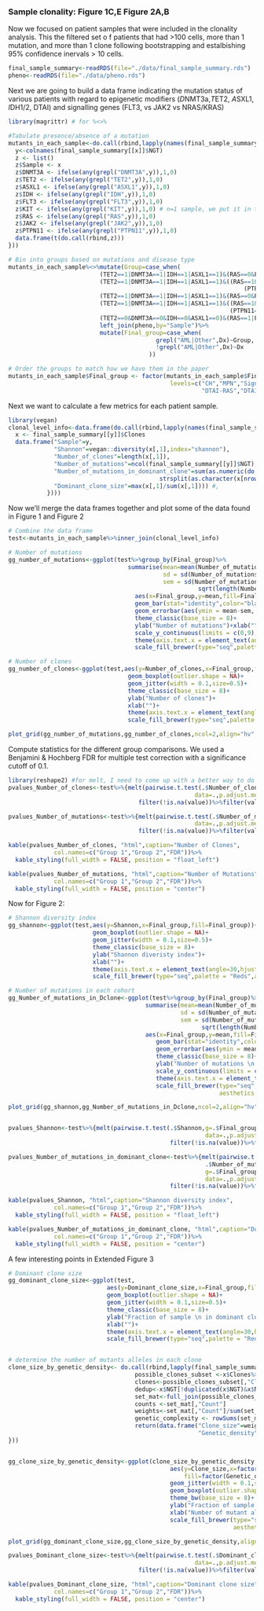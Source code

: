 ### Sample clonality: Figure 1C,E Figure 2A,B 
Now we focused on patient samples that were included in the clonality analysis.  This the filtered set o f patients that had >100 cells, more than 1 mutation, and more than 1 clone following bootstrapping and estalbishing 95% confidence inervals > 10 cells.
```r
final_sample_summary<-readRDS(file="./data/final_sample_summary.rds")
pheno<-readRDS(file="./data/pheno.rds")
```

Next we are going to build a data frame indicating the mutation status of various patients with regard to epigenetic modifiers (*D*NMT3a,*T*ET2, *A*SXL1, *I*DH1/2, DTAI) and signalling genes (FLT3, vs JAK2 vs NRAS/KRAS)

```r
library(magrittr) # for %<>% 

#Tabulate presence/absence of a mutation
mutants_in_each_sample<-do.call(rbind,lapply(names(final_sample_summary),function(x){
  y<-colnames(final_sample_summary[[x]]$NGT)
  z <- list()
  z$Sample <- x
  z$DNMT3A <- ifelse(any(grepl("DNMT3A",y)),1,0)
  z$TET2 <- ifelse(any(grepl("TET2",y)),1,0)
  z$ASXL1 <- ifelse(any(grepl("ASXL1",y)),1,0)
  z$IDH <- ifelse(any(grepl("IDH",y)),1,0)
  z$FLT3 <- ifelse(any(grepl("FLT3",y)),1,0)
  z$KIT <- ifelse(any(grepl("KIT",y)),1,0) # n=1 sample, we put it in the "signalling category"
  z$RAS <- ifelse(any(grepl("RAS",y)),1,0)
  z$JAK2 <- ifelse(any(grepl("JAK2",y)),1,0)
  z$PTPN11 <- ifelse(any(grepl("PTPN11",y)),1,0)
  data.frame(t(do.call(rbind,z)))
}))

# Bin into groups based on mutations and disease type
mutants_in_each_sample%<>%mutate(Group=case_when(
                          (TET2==1|DNMT3A==1|IDH==1|ASXL1==1)&(RAS==0&FLT3==0)~'DTAI',
                          (TET2==1|DNMT3A==1|IDH==1|ASXL1==1)&((RAS==1&FLT3==0)|
                                                                   (PTPN11==1&FLT3==0))~'DTAI-RAS',
                          (TET2==1|DNMT3A==1|IDH==1|ASXL1==1)&(RAS==0&FLT3==1)~'DTAI-FLT3',
                          (TET2==1|DNMT3A==1|IDH==1|ASXL1==1)&((RAS==1&FLT3==1)|
                                                               (PTPN11==1&FLT3==1))~'DTAI-FLT3-RAS',
                          (TET2==0&DNMT3A==0&IDH==0&ASXL1==0)&(RAS==1|FLT3==1|JAK2==1|KIT==1)~'Signaling'))%>%
                          left_join(pheno,by="Sample")%>%
                          mutate(Final_group=case_when(
                                          grepl("AML|Other",Dx)~Group,
                                          !grepl("AML|Other",Dx)~Dx
                                        ))

# Order the groups to match how we have them in the paper
mutants_in_each_sample$Final_group <- factor(mutants_in_each_sample$Final_group,
                                              levels=c("CH","MPN","Signaling","DTAI",
                                                       "DTAI-RAS","DTAI-FLT3","DTAI-FLT3-RAS"))

```

Next we want to calculate a few metrics for each patient sample.
```r
library(vegan) 
clonal_level_info<-data.frame(do.call(rbind,lapply(names(final_sample_summary),function(y){
  x <- final_sample_summary[[y]]$Clones
  data.frame("Sample"=y,
             "Shannon"=vegan::diversity(x[,1],index="shannon"),
             "Number_of_clones"=length(x[,1]),
             "Number_of_mutations"=ncol(final_sample_summary[[y]]$NGT),
             "Number_of_mutations_in_dominant_clone"=sum(as.numeric(do.call(rbind,
                                           strsplit(as.character(x[nrow(x),2]),split="_")))),
             "Dominant_clone_size"=max(x[,1]/sum(x[,1]))) #,
           })))

```


Now we'll merge the data frames together and plot some of the data found in Figure 1 and Figure 2
```r

# Combine the data frame
test<-mutants_in_each_sample%>%inner_join(clonal_level_info)

# Number of mutations
gg_number_of_mutations<-ggplot(test%>%group_by(Final_group)%>%
                                  summarise(mean=mean(Number_of_mutations),
                                            sd = sd(Number_of_mutations),
                                            sem = sd(Number_of_mutations)/
                                                      sqrt(length(Number_of_mutations))),
                                    aes(x=Final_group,y=mean,fill=Final_group))+
                                    geom_bar(stat="identity",color="black")+
                                    geom_errorbar(aes(ymin = mean-sem, ymax = mean+sem),width=0.5,lwd=0.5)+
                                    theme_classic(base_size = 8)+
                                    ylab("Number of mutations")+xlab("")+ggtitle("")+
                                    scale_y_continuous(limits = c(0,9), expand = c(0, 0)) +
                                    theme(axis.text.x = element_text(angle=30,hjust=1)) +
                                    scale_fill_brewer(type="seq",palette = "Reds",aesthetics = "fill",guide=FALSE)

# Number of clones
gg_number_of_clones<-ggplot(test,aes(y=Number_of_clones,x=Final_group,fill=Final_group))+
                                  geom_boxplot(outlier.shape = NA)+  
                                  geom_jitter(width = 0.1,size=0.5)+
                                  theme_classic(base_size = 8)+
                                  ylab("Number of clones")+
                                  xlab("")+
                                  theme(axis.text.x = element_text(angle=30,hjust=1)) +
                                  scale_fill_brewer(type="seq",palette = "Reds",aesthetics = "fill",guide=FALSE)

plot_grid(gg_number_of_mutations,gg_number_of_clones,ncol=2,align="hv",axis="ltrb",labels=c("C","E"))
```

Compute statistics for the different group comparisons. We used a Benjamini & Hochberg FDR for multiple test correction with a significance cutoff of 0.1.
```r
library(reshape2) #for melt, I need to come up with a better way to do this, if anyone has ideas let me know!
pvalues_Number_of_clones<-test%>%{melt(pairwise.t.test(.$Number_of_clones,g=.$Final_group,
                                                     data=.,p.adjust.method="fdr")$p.value)}%>%
                                     filter(!is.na(value))%>%filter(value<0.1)

pvalues_Number_of_mutations<-test%>%{melt(pairwise.t.test(.$Number_of_mutations,g=.$Final_group,
                                                     data=.,p.adjust.method="fdr")$p.value)}%>%
                                     filter(!is.na(value))%>%filter(value<0.1)
```

```r
kable(pvalues_Number_of_clones, "html",caption="Number of Clones",
             col.names=c("Group 1","Group 2","FDR"))%>%
  kable_styling(full_width = FALSE, position = "float_left")

kable(pvalues_Number_of_mutations, "html",caption="Number of Mutations",
             col.names=c("Group 1","Group 2","FDR"))%>%
  kable_styling(full_width = FALSE, position = "center")
```


Now for Figure 2:
```r
# Shannon diversity index
gg_shannon<-ggplot(test,aes(y=Shannon,x=Final_group,fill=Final_group))+
                        geom_boxplot(outlier.shape = NA)+  
                        geom_jitter(width = 0.1,size=0.5)+
                        theme_classic(base_size = 8)+
                        ylab("Shannon diveristy index")+
                        xlab("")+
                        theme(axis.text.x = element_text(angle=30,hjust=1)) +
                        scale_fill_brewer(type="seq",palette = "Reds",aesthetics = "fill",guide=FALSE)

# Number of mutations in each cohort
gg_Number_of_mutations_in_Dclone<-ggplot(test%>%group_by(Final_group)%>%
                                       summarise(mean=mean(Number_of_mutations_in_dominant_clone),
                                                 sd = sd(Number_of_mutations_in_dominant_clone),
                                                 sem = sd(Number_of_mutations_in_dominant_clone)/
                                                       sqrt(length(Number_of_mutations_in_dominant_clone))),
                                       aes(x=Final_group,y=mean,fill=Final_group))+
                                          geom_bar(stat="identity",color="black")+
                                          geom_errorbar(aes(ymin = mean-sem, ymax = mean+sem),width=0.5,lwd=0.5)+
                                          theme_classic(base_size = 8)+
                                          ylab("Number of mutations \n in dominant clone")+xlab("")+ggtitle("")+
                                          scale_y_continuous(limits = c(0,4.5), expand = c(0, 0)) +
                                          theme(axis.text.x = element_text(angle=30,hjust=1)) +
                                          scale_fill_brewer(type="seq",palette = "Reds",
                                                            aesthetics = "fill",guide=FALSE)

plot_grid(gg_shannon,gg_Number_of_mutations_in_Dclone,ncol=2,align="hv",axis="ltrb",labels=c("A","B"))


pvalues_Shannon<-test%>%{melt(pairwise.t.test(.$Shannon,g=.$Final_group,
                                                        data=.,p.adjust.method="fdr")$p.value)}%>%
                                              filter(!is.na(value))%>%filter(value<0.1)

pvalues_Number_of_mutations_in_dominant_clone<-test%>%{melt(pairwise.t.test(
                                                        .$Number_of_mutations_in_dominant_clone,
                                                        g=.$Final_group,
                                                        data=.,p.adjust.method="fdr")$p.value)}%>%
                                              filter(!is.na(value))%>%filter(value<0.1)

```

```r
kable(pvalues_Shannon, "html",caption="Shannon diversity index",
             col.names=c("Group 1","Group 2","FDR"))%>%
  kable_styling(full_width = FALSE, position = "float_left")

kable(pvalues_Number_of_mutations_in_dominant_clone, "html",caption="Dominant clone mutations",
             col.names=c("Group 1","Group 2","FDR"))%>%
  kable_styling(full_width = FALSE, position = "center")
```


A few interesting points in Extended Figure 3
```r

# Dominant clone size
gg_dominant_clone_size<-ggplot(test,
                            aes(y=Dominant_clone_size,x=Final_group,fill=Final_group))+
                            geom_boxplot(outlier.shape = NA)+  
                            geom_jitter(width = 0.1,size=0.5)+
                            theme_classic(base_size = 8)+
                            ylab("Fraction of sample \n in dominant clone")+
                            xlab("")+
                            theme(axis.text.x = element_text(angle=30,hjust=1)) +
                            scale_fill_brewer(type="seq",palette = "Reds",aesthetics = "fill",guide=FALSE)


# determine the number of mutants alleles in each clone
clone_size_by_genetic_density<- do.call(rbind,lapply(final_sample_summary,function(x){
                                    possible_clones_subset <-x$Clones%>%filter(Clone%in% x$Clones[,"Clone"] )
                                    clones<-possible_clones_subset[,"Clone"]
                                    dedup<-x$NGT[!duplicated(x$NGT)&x$NGT[,"Clone"]%in%clones,]
                                    set_mat<-full_join(possible_clones_subset[,1:2],dedup)
                                    counts <-set_mat[,"Count"]
                                    weights<-set_mat[,"Count"]/sum(set_mat[,"Count"])
                                    genetic_complexity <- rowSums(set_mat[,-c(1:2)])
                                    return(data.frame("Clone_size"=weights,
                                                      "Genetic_density"=genetic_complexity))
}))


gg_clone_size_by_genetic_density<-ggplot(clone_size_by_genetic_density,
                                              aes(y=Clone_size,x=factor(Genetic_density),
                                                  fill=factor(Genetic_density)))+
                                              geom_jitter(width = 0.1,size=0.5)+
                                              geom_boxplot(outlier.shape = NA)+  
                                              theme_bw(base_size = 8)+
                                              ylab("Fraction of sample in clone")+
                                              xlab("Number of mutant alleles")+
                                              scale_fill_brewer(type="seq",palette = "Greens",
                                                                aesthetics = "fill",guide=FALSE)

plot_grid(gg_dominant_clone_size,gg_clone_size_by_genetic_density,align="hv",axis="tb",ncol=2,labels=c("A","B"))
```

```r

pvalues_Dominant_clone_size<-test%>%{melt(pairwise.t.test(.$Dominant_clone_size,g=.$Final_group,
                                                     data=.,p.adjust.method="fdr")$p.value)}%>%
                                     filter(!is.na(value))%>%filter(value<0.1)

```

```r
kable(pvalues_Dominant_clone_size, "html",caption="Dominant clone size",
             col.names=c("Group 1","Group 2","FDR"))%>%
  kable_styling(full_width = FALSE, position = "center")
```

